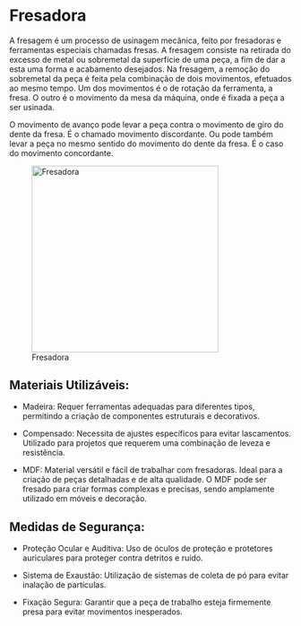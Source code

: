 # Fresadora

A fresagem é um processo de usinagem mecânica, feito por fresadoras e ferramentas especiais chamadas fresas. A fresagem consiste na retirada do excesso de metal ou sobremetal da superfície de uma peça, a fim de dar a esta uma forma e acabamento desejados. Na fresagem, a remoção do sobremetal da peça é feita pela combinação de dois movimentos, efetuados ao mesmo tempo. Um dos movimentos é o de rotação da ferramenta, a fresa. O outro é o movimento da mesa da máquina, onde é fixada a peça a ser usinada.

O movimento de avanço pode levar a peça contra o movimento de giro do dente da fresa. É o chamado movimento discordante. Ou pode também levar a peça no mesmo sentido do movimento do dente da fresa. É o caso do movimento concordante.

![Fresadora](Imagem/Fresadora.jpeg){width="88mm"}

## Materiais Utilizáveis:

-   Madeira: Requer ferramentas adequadas para diferentes tipos, permitindo a criação de componentes estruturais e decorativos.

-   Compensado: Necessita de ajustes específicos para evitar lascamentos. Utilizado para projetos que requerem uma combinação de leveza e resistência.

-   MDF: Material versátil e fácil de trabalhar com fresadoras. Ideal para a criação de peças detalhadas e de alta qualidade. O MDF pode ser fresado para criar formas complexas e precisas, sendo amplamente utilizado em móveis e decoração.

## Medidas de Segurança:

-   Proteção Ocular e Auditiva: Uso de óculos de proteção e protetores auriculares para proteger contra detritos e ruído.

-   Sistema de Exaustão: Utilização de sistemas de coleta de pó para evitar inalação de partículas.

-   Fixação Segura: Garantir que a peça de trabalho esteja firmemente presa para evitar movimentos inesperados.
